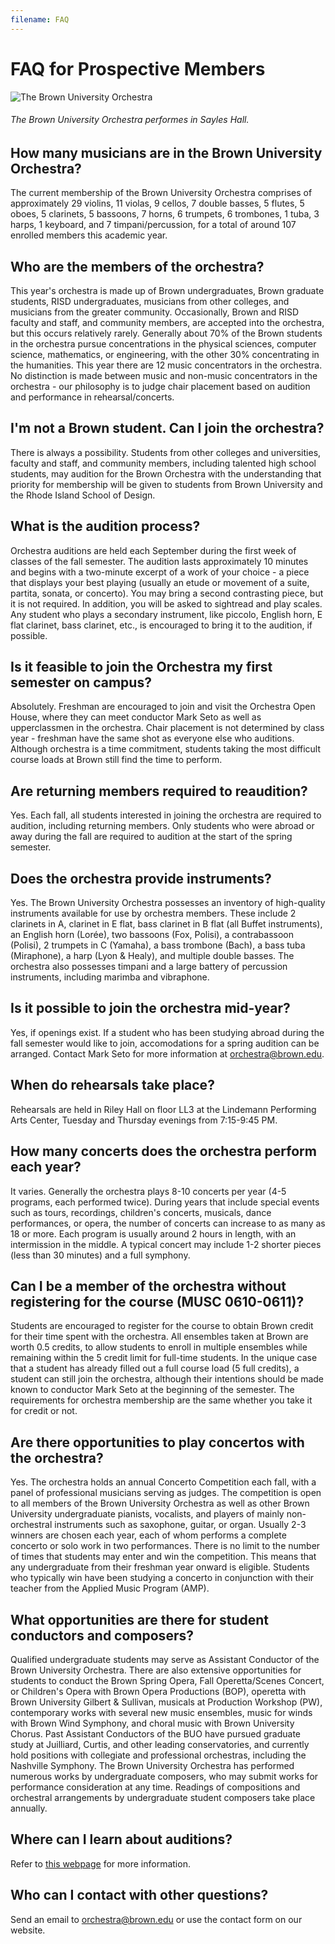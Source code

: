 ```yaml
---
filename: FAQ
---
```

# FAQ for Prospective Members

![The Brown University Orchestra](../../images/uploads/buo-3.jpg)

###### The Brown University Orchestra performes in Sayles Hall.

## How many musicians are in the Brown University Orchestra?

The current membership of the Brown University Orchestra comprises of approximately 29 violins, 11 violas, 9 cellos, 7 double basses, 5 flutes, 5 oboes, 5 clarinets, 5 bassoons, 7 horns, 6 trumpets, 6 trombones, 1 tuba, 3 harps, 1 keyboard, and 7 timpani/percussion, for a total of around 107 enrolled members this academic year.

## Who are the members of the orchestra?

This year's orchestra is made up of Brown undergraduates, Brown graduate students, RISD undergraduates, musicians from other colleges, and musicians from the greater community. Occasionally, Brown and RISD faculty and staff, and community members, are accepted into the orchestra, but this occurs relatively rarely. Generally about 70% of the Brown students in the orchestra pursue concentrations in the physical sciences, computer science, mathematics, or engineering, with the other 30% concentrating in the humanities. This year there are 12 music concentrators in the orchestra. No distinction is made between music and non-music concentrators in the orchestra - our philosophy is to judge chair placement based on audition and performance in rehearsal/concerts.

## I'm not a Brown student. Can I join the orchestra?

There is always a possibility. Students from other colleges and universities, faculty and staff, and community members, including talented high school students, may audition for the Brown Orchestra with the understanding that priority for membership will be given to students from Brown University and the Rhode Island School of Design.

## What is the audition process?

Orchestra auditions are held each September during the first week of classes of the fall semester. The audition lasts approximately 10 minutes and begins with a two-minute excerpt of a work of your choice - a piece that displays your best playing (usually an etude or movement of a suite, partita, sonata, or concerto). You may bring a second contrasting piece, but it is not required. In addition, you will be asked to sightread and play scales. Any student who plays a secondary instrument, like piccolo, English horn, E flat clarinet, bass clarinet, etc., is encouraged to bring it to the audition, if possible.

## Is it feasible to join the Orchestra my first semester on campus?

Absolutely. Freshman are encouraged to join and visit the Orchestra Open House, where they can meet conductor Mark Seto as well as upperclassmen in the orchestra. Chair placement is not determined by class year - freshman have the same shot as everyone else who auditions. Although orchestra is a time commitment, students taking the most difficult course loads at Brown still find the time to perform.

## Are returning members required to reaudition?

Yes. Each fall, all students interested in joining the orchestra are required to audition, including returning members. Only students who were abroad or away during the fall are required to audition at the start of the spring semester.

## Does the orchestra provide instruments?

Yes. The Brown University Orchestra possesses an inventory of high-quality instruments available for use by orchestra members. These include 2 clarinets in A, clarinet in E flat, bass clarinet in B flat (all Buffet instruments), an English horn (Lorée), two bassoons (Fox, Polisi), a contrabassoon (Polisi), 2 trumpets in C (Yamaha), a bass trombone (Bach), a bass tuba (Miraphone), a harp (Lyon & Healy), and multiple double basses. The orchestra also possesses timpani and a large battery of percussion instruments, including marimba and vibraphone.

## Is it possible to join the orchestra mid-year?

Yes, if openings exist. If a student who has been studying abroad during the fall semester would like to join, accomodations for a spring audition can be arranged. Contact Mark Seto for more information at orchestra@brown.edu.

## When do rehearsals take place?

Rehearsals are held in Riley Hall on floor LL3 at the Lindemann Performing Arts Center, Tuesday and Thursday evenings from 7:15-9:45 PM.

## How many concerts does the orchestra perform each year?

It varies. Generally the orchestra plays 8-10 concerts per year (4-5 programs, each performed twice). During years that include special events such as tours, recordings, children's concerts, musicals, dance performances, or opera, the number of concerts can increase to as many as 18 or more. Each program is usually around 2 hours in length, with an intermission in the middle. A typical concert may include 1-2 shorter pieces (less than 30 minutes) and a full symphony.

## Can I be a member of the orchestra without registering for the course (MUSC 0610-0611)?

Students are encouraged to register for the course to obtain Brown credit for their time spent with the orchestra. All ensembles taken at Brown are worth 0.5 credits, to allow students to enroll in multiple ensembles while remaining within the 5 credit limit for full-time students. In the unique case that a student has already filled out a full course load (5 full credits), a student can still join the orchestra, although their intentions should be made known to conductor Mark Seto at the beginning of the semester. The requirements for orchestra membership are the same whether you take it for credit or not.

## Are there opportunities to play concertos with the orchestra?

Yes. The orchestra holds an annual Concerto Competition each fall, with a panel of professional musicians serving as judges. The competition is open to all members of the Brown University Orchestra as well as other Brown University undergraduate pianists, vocalists, and players of mainly non-orchestral instruments such as saxophone, guitar, or organ. Usually 2-3 winners are chosen each year, each of whom performs a complete concerto or solo work in two performances. There is no limit to the number of times that students may enter and win the competition. This means that any undergraduate from their freshman year onward is eligible. Students who typically win have been studying a concerto in conjunction with their teacher from the Applied Music Program (AMP).

## What opportunities are there for student conductors and composers?

Qualified undergraduate students may serve as Assistant Conductor of the Brown University Orchestra. There are also extensive opportunities for students to conduct the Brown Spring Opera, Fall Operetta/Scenes Concert, or Children's Opera with Brown Opera Productions (BOP), operetta with Brown University Gilbert & Sullivan, musicals at Production Workshop (PW), contemporary works with several new music ensembles, music for winds with Brown Wind Symphony, and choral music with Brown University Chorus. Past Assistant Conductors of the BUO have pursued graduate study at Juilliard, Curtis, and other leading conservatories, and currently hold positions with collegiate and professional orchestras, including the Nashville Symphony. The Brown University Orchestra has performed numerous works by undergraduate composers, who may submit works for performance consideration at any time. Readings of compositions and orchestral arrangements by undergraduate student composers take place annually.

## Where can I learn about auditions?

Refer to [this webpage](https://www.brown.edu/academics/music/ensembles-and-lessons/orchestra) for more information.

## Who can I contact with other questions?

Send an email to orchestra@brown.edu or use the contact form on our website.
